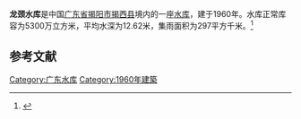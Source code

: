 {{Infobox Reservoir 
|name = 龙颈水库
|nickname = 龙颈下水库
|image = 
|image_caption = 
|map = 
|map_caption = 
|pushpin_map = China Guangdong
|pushpin_map_caption = 
|code = BHF11000583
|class = 
|location_of_reservoir = [[广东省|广东省]][[揭阳市|揭阳市]][[揭西县|揭西县]][[五经富镇|五经富镇]]
|location_of_dam = 
|inflow = 
|outflow = 
|catchment_area = 297
|reservoir_area = 
|mean_depth = 12.62
|maximum_depth = 
|flood_level = 
|normal_water_level = 
|dead_water_level = 
|water_quality = 
|island = 
|maximum_storage_capacity = 
|normal_storage_capacity = 5300万
|dead_storage_capacity = 
|type_of_dam = 
|elevation_of_dam = 
|height_of_dam = 
|length_of_dam = 
|width_of_dam = 
|installed_capacity = 
|irrigated_area =
|start = 
|complete = 1960年
|cost = 
|emigrate = 
|latd = 23.6666
|latm = 
|lats = 
|latNS = N
|longd = 116.0587
|longm = 
|longs = 
|longEW = E
|website = 
|footnotes = 
}}
<mapframe latitude="23.6666" longitude="116.0587" zoom="12" width="280" height="300" align="right" />
'''龙颈水库'''是中国[[广东省|广东省]][[揭阳市|揭阳市]][[揭西县|揭西县]]境内的一座[[水库|水库]]，建于1960年。水库正常库容为5300万立方米，平均水深为12.62米，集雨面积为297平方千米。<ref>{{cite web|url=http://brim.ihb.ac.cn/12/CN/12.asp|title=中国大中型水库基本特征数据库|work=中国生物多样性信息系统内陆水体生物学分部|deadurl=yes|archiveurl=https://web.archive.org/web/20120402061833/http://brim.ihb.ac.cn/12/CN/12.asp|archivedate=2012-04-02|accessdate=2012-03-28}}</ref>
== 参考文献 ==
{{Reflist}}

{{广东小作品}}

[[Category:广东水库|Category:广东水库]]
[[Category:1960年建築|Category:1960年建築]]